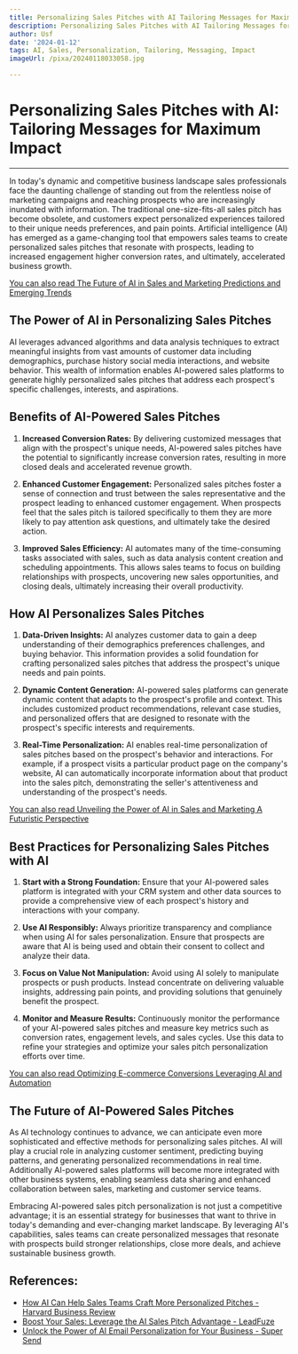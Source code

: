 ```yaml
---
title: Personalizing Sales Pitches with AI Tailoring Messages for Maximum Impact
description: Personalizing Sales Pitches with AI Tailoring Messages for Maximum Impact
author: Usf
date: '2024-01-12'
tags: AI, Sales, Personalization, Tailoring, Messaging, Impact
imageUrl: /pixa/20240118033058.jpg

---
```

# Personalizing Sales Pitches with AI:  Tailoring Messages for Maximum Impact

---
In today's dynamic and competitive business landscape sales  professionals face the  daunting challenge of standing out from the relentless noise  of marketing campaigns and reaching prospects  who are increasingly inundated with information. The traditional one-size-fits-all sales pitch  has become obsolete, and customers  expect personalized experiences tailored to their unique needs  preferences, and pain points. Artificial intelligence (AI) has emerged as a game-changing tool that empowers sales teams to  create personalized  sales pitches that resonate with prospects, leading to increased engagement higher conversion rates, and  ultimately, accelerated business growth.  

[You can also read  The Future of AI  in Sales and Marketing Predictions and Emerging Trends](The%20Future%20of%20AI%20in%20Sales%20and%20Marketing%20Predictions%20and%20Emerging%20Trends)


## The Power of  AI in Personalizing Sales Pitches

AI leverages advanced algorithms and data  analysis techniques to extract meaningful insights from vast amounts  of  customer data including demographics, purchase history  social media interactions, and website behavior.  This wealth of information  enables AI-powered sales platforms to  generate highly personalized sales pitches that address each prospect's specific challenges, interests, and aspirations.

##  Benefits of AI-Powered Sales Pitches

1. **Increased Conversion Rates:**  By delivering customized messages that align  with the prospect's unique needs, AI-powered sales pitches have the potential to significantly  increase conversion rates, resulting in more closed deals and accelerated revenue growth.

2. **Enhanced Customer  Engagement:** Personalized  sales pitches foster a sense of connection and  trust  between the sales representative and the prospect leading to enhanced customer engagement.  When prospects feel that the sales pitch is tailored specifically  to them they are more likely to pay attention ask  questions, and ultimately take the  desired action.

3. **Improved Sales Efficiency:** AI automates many of the time-consuming tasks associated with sales, such as data analysis  content creation and scheduling appointments. This allows sales teams to focus on building relationships with prospects, uncovering new sales  opportunities, and  closing  deals, ultimately increasing their  overall productivity.

## How AI Personalizes Sales Pitches

1. **Data-Driven Insights:** AI analyzes customer data to gain a deep understanding of their demographics preferences challenges, and buying behavior. This information provides a solid foundation for crafting personalized  sales  pitches that address the prospect's unique  needs and pain points.

2. **Dynamic Content Generation:** AI-powered sales platforms can generate dynamic content that adapts to  the prospect's profile and context.  This includes customized product recommendations, relevant case studies, and personalized offers that are designed  to  resonate with the prospect's specific interests and requirements.

3. **Real-Time Personalization:** AI enables real-time personalization of sales pitches based  on  the prospect's behavior and interactions.  For example, if a prospect visits a particular product page on the  company's website, AI can automatically incorporate information about that product into the sales pitch, demonstrating the seller's attentiveness and understanding of the prospect's needs.

[You can also read  Unveiling the Power of AI in Sales and Marketing A Futuristic Perspective](Unveiling%20the%20Power%20of%20AI%20in%20Sales%20and%20Marketing%20A%20Futuristic%20Perspective)


## Best Practices for Personalizing Sales Pitches with AI

1.  **Start with a Strong Foundation:** Ensure that your AI-powered sales platform is integrated with your CRM system and other data sources to provide a comprehensive view of each prospect's history and interactions  with your company.

2. **Use AI Responsibly:** Always prioritize transparency and compliance when using AI for sales personalization. Ensure that prospects are aware that AI is being used and obtain their consent  to collect and analyze their data.

3. **Focus on Value Not Manipulation:** Avoid using AI solely to manipulate prospects  or push products.  Instead concentrate  on delivering valuable insights, addressing pain points, and providing solutions  that genuinely benefit the prospect.

4. **Monitor and Measure Results:** Continuously monitor the performance of your AI-powered sales  pitches and measure key metrics such as conversion rates, engagement levels, and sales cycles. Use this data to refine your strategies and optimize  your sales pitch personalization efforts over time.

[You  can also read Optimizing  E-commerce Conversions Leveraging  AI and Automation](Optimizing%20E-commerce%20Conversions%20Leveraging%20AI%20and%20Automation)


## The Future of AI-Powered Sales Pitches

As AI technology continues to  advance, we can anticipate even more sophisticated and effective methods for personalizing sales pitches. AI will play a crucial role in analyzing customer sentiment, predicting  buying patterns, and generating personalized  recommendations in  real time. Additionally AI-powered sales platforms will become more integrated with other business systems,  enabling seamless data sharing  and enhanced collaboration between sales, marketing  and customer service teams.

Embracing  AI-powered sales pitch personalization is not just a competitive advantage; it is an essential strategy for businesses that want to  thrive in today's demanding and ever-changing market landscape. By  leveraging AI's capabilities, sales  teams can create personalized messages that resonate with prospects build stronger relationships, close more deals, and achieve sustainable  business growth.

## References:
- [How AI Can Help Sales Teams Craft More Personalized Pitches - Harvard Business Review](https://hbr.org/2023/11/how-ai-can-help-sales-teams-craft-more-personalized-pitches)
- [Boost Your Sales: Leverage the AI Sales Pitch Advantage - LeadFuze](https://www.leadfuze.com/ai-sales-pitch/)
- [Unlock the Power of AI Email Personalization for Your Business - Super Send](https://blog.supersend.io/ai-email-personalization/)
